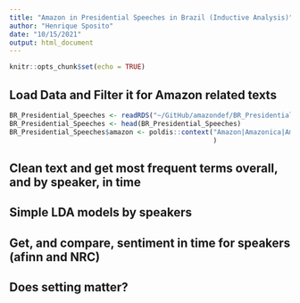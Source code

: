 ```yaml
---
title: "Amazon in Presidential Speeches in Brazil (Inductive Analysis)"
author: "Henrique Sposito"
date: "10/15/2021"
output: html_document
---
```


```r
knitr::opts_chunk$set(echo = TRUE)
```

## Load Data and Filter it for Amazon related texts

```r
BR_Presidential_Speeches <- readRDS("~/GitHub/amazondef/BR_Presidential_Speeches.Rds")
BR_Presidential_Speeches <- head(BR_Presidential_Speeches)
BR_Presidential_Speeches$amazon <- poldis::context("Amazon|Amazonica|Amazonia|Amazonas", var = BR_Presidential_Speeches$text
                                                   )

```


## Clean text and get most frequent terms overall, and by speaker, in time

## Simple LDA models by speakers

## Get, and compare, sentiment in time for speakers (afinn and NRC)

## Does setting matter?
